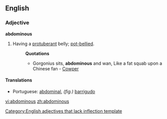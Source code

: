 ==English==

===Adjective===
'''abdominous'''[[Category:English adjectives that lack inflection template]]

# Having a [[protuberant]] belly; [[pot-bellied]].
#:'''Quotations'''
#:*Gorgonius sits, '''abdominous''' and wan, Like a fat squab upon a Chinese fan - [[Cowper]]

====Translations====
*Portuguese: [[abdominal]], ''(fig.)'' [[barrigudo]]

[[vi:abdominous]]
[[zh:abdominous]]